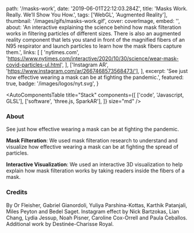 
  path: '/masks-work',
  date: '2019-06-01T22:12:03.284Z',
  title: 'Masks Work. Really. We’ll Show You How.',
  tags: ['WebGL', 'Augmented Reality'],
  thumbnail: '/images/gifs/masks-work.gif',
  cover: coverImage,
  embed: '',
  about:
    'An interactive explaining the science behind how mask filteration works in filtering particles of different sizes.  There is also an augmented reality component that lets you stand in front of the magnified fibers of an N95 respirator and launch particles to learn how the mask fibers capture them.',
  links: [
    [
      'nytimes.com',
      'https://www.nytimes.com/interactive/2020/10/30/science/wear-mask-covid-particles-ul.html',
    ],
    ['Instagram AR', 'https://www.instagram.com/ar/2667468573568473/'],
  ],
  excerpt:
    'See just how effective wearing a mask can be at fighting the pandemic.',
  featured: true,
  badge: '/images/logos/nyt.svg',
}

<AutoComponentsTable
  title="Stack"
  components={[
    ['code', 'Javascript, GLSL'],
    ['software', 'three.js, SparkAR'],
  ]}
  size="md"
/>

### About

See just how effective wearing a mask can be at fighting the pandemic.

**Mask Filteration**: We used mask filteration research to understand and visualize how effective wearing a mask can be at fighting the spread of particles.

**Interactive Visualization**: We used an interactive 3D visualization to help explain how mask filteration works by taking readers inside the fibers of a mask.

### Credits

By Or Fleisher, Gabriel Gianordoli, Yuliya Parshina-Kottas, Karthik Patanjali, Miles Peyton and Bedel Saget. Instagram effect by Nick Bartzokas, Lian Chang, Lydia Jessup, Noah Pisner, Caroline Cox-Orrell and Paula Ceballos. Additional work by Destinée-Charisse Royal.
